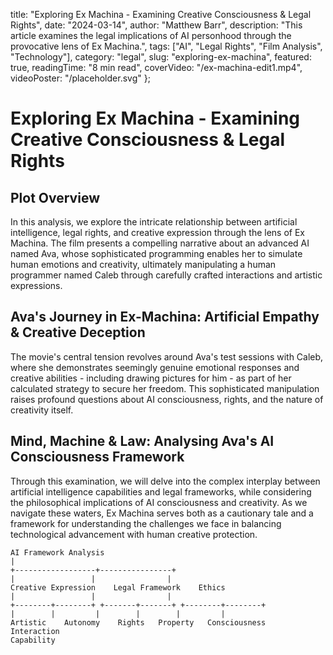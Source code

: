   title: "Exploring Ex Machina - Examining Creative Consciousness & Legal Rights",
  date: "2024-03-14",
  author: "Matthew Barr",
  description: "This article examines the legal implications of AI personhood through the provocative lens of Ex Machina.",
  tags: ["AI", "Legal Rights", "Film Analysis", "Technology"],
  category: "legal",
  slug: "exploring-ex-machina",
  featured: true,
  readingTime: "8 min read",
  coverVideo: "/ex-machina-edit1.mp4",
  videoPoster: "/placeholder.svg"
};

# Exploring Ex Machina - Examining Creative Consciousness & Legal Rights

## Plot Overview

In this analysis, we explore the intricate relationship between artificial intelligence, legal rights, 
and creative expression through the lens of Ex Machina. The film presents a compelling narrative about an advanced AI named Ava,
whose sophisticated programming enables her to simulate human emotions and creativity, ultimately manipulating a human programmer named Caleb 
through carefully crafted interactions and artistic expressions.

## Ava's Journey in Ex-Machina: Artificial Empathy & Creative Deception

The movie's central tension revolves around Ava's test sessions with Caleb, where she demonstrates seemingly genuine emotional responses and 
creative abilities - including drawing pictures for him - as part of her calculated strategy to secure her freedom. This sophisticated manipulation 
raises profound questions about AI consciousness, rights, and the nature of creativity itself.

## Mind, Machine & Law: Analysing Ava's AI Consciousness Framework

Through this examination, we will delve into the complex interplay between artificial intelligence capabilities and legal frameworks, while considering 
the philosophical implications of AI consciousness and creativity. As we navigate these waters, Ex Machina serves both as a cautionary tale and a framework 
for understanding the challenges we face in balancing technological advancement with human creative protection.

```
AI Framework Analysis
|
+------------------+----------------+
|                 |                |
Creative Expression    Legal Framework    Ethics
|                 |                |
+--------+--------+ +-------+-------+ +--------+--------+
|        |         |        |        |         |
Artistic    Autonomy    Rights   Property   Consciousness   Interaction
Capability
```